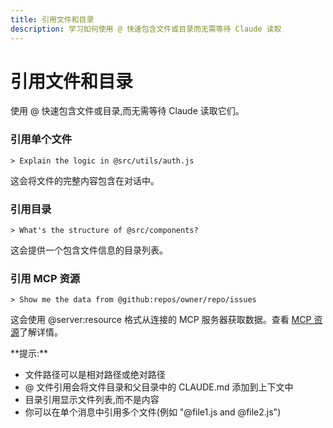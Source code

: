 ```yaml
---
title: 引用文件和目录
description: 学习如何使用 @ 快速包含文件或目录而无需等待 Claude 读取
---
```



# 引用文件和目录

使用 @ 快速包含文件或目录,而无需等待 Claude 读取它们。

<Steps>

### 引用单个文件

```
> Explain the logic in @src/utils/auth.js
```

这会将文件的完整内容包含在对话中。

### 引用目录

```
> What's the structure of @src/components?
```

这会提供一个包含文件信息的目录列表。

### 引用 MCP 资源

```
> Show me the data from @github:repos/owner/repo/issues
```

这会使用 @server:resource 格式从连接的 MCP 服务器获取数据。查看 [MCP 资源](https://docs.claude.com/en/docs/claude-code/mcp#use-mcp-resources)了解详情。

</Steps>

<Callout type="info">
**提示:**

* 文件路径可以是相对路径或绝对路径
* @ 文件引用会将文件目录和父目录中的 CLAUDE.md 添加到上下文中
* 目录引用显示文件列表,而不是内容
* 你可以在单个消息中引用多个文件(例如 "@file1.js and @file2.js")
</Callout>
